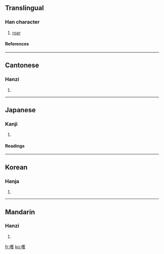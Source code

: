 ==Translingual==
===Han character===
{{Han char|rn=30|rad=口|as=14|sn=17|four=6404<sub>7</sub>|canj=口廿人水 (RTOE)}}
# [[roar]]
====References====
{{Han ref|kx=0211.300|dkj=04452|dj=0434.240|hdz=10688.080|uh=5684|ud=22148|bh=ECC4|bd=60612}}
----
==Cantonese==
===Hanzi===
{{yue-hanzi|jyut=|y=o2}}
# {{defn|Cantonese}}
----
==Japanese==
===Kanji===
{{ja-kanji|grade=|rs=口14}}
# {{defn|Japanese}} 
====Readings====
{{ja-readings|on=[[かく]] (kaku), [[わく]] (waku)|kun=[[わめく]] (wameku), [[ああ]] (aa)}}
----
==Korean==
===Hanja===
{{ko-hanja|hangeul=획|rv=hoek|mr=hoek}}
# {{defn|Korean}}
----
==Mandarin==
===Hanzi===
{{cmn-hanzi|pin=[[huò]] ([[huo4]])|wg=huo<sup>4</sup>}}
# {{defn|Mandarin}}

[[fr:嚄]]
[[ko:嚄]]